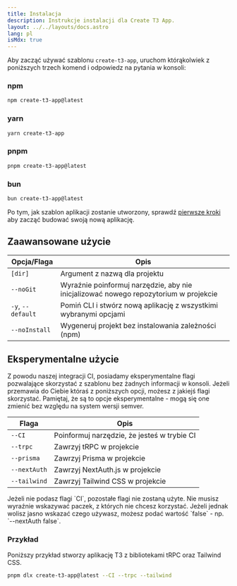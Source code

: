 ```yaml
---
title: Instalacja
description: Instrukcje instalacji dla Create T3 App.
layout: ../../layouts/docs.astro
lang: pl
isMdx: true
---
```



Aby zacząć używać szablonu `create-t3-app`, uruchom którąkolwiek z poniższych trzech komend i odpowiedz na pytania w konsoli:

### npm

```bash
npm create-t3-app@latest
```

### yarn

```bash
yarn create-t3-app
```

### pnpm

```bash
pnpm create-t3-app@latest
```

### bun

```bash
bun create-t3-app@latest
```

Po tym, jak szablon aplikacji zostanie utworzony, sprawdź [pierwsze kroki](/pl/usage/first-steps) aby zacząć budować swoją nową aplikację.

## Zaawansowane użycie

| Opcja/Flaga       | Opis                                                                                 |
| ----------------- | ------------------------------------------------------------------------------------ |
| `[dir]`           | Argument z nazwą dla projektu                                                        |
| `--noGit`         | Wyraźnie poinformuj narzędzie, aby nie inicjalizować nowego repozytorium w projekcie |
| `-y`, `--default` | Pomiń CLI i stwórz nową aplikację z wszystkimi wybranymi opcjami                     |
| `--noInstall`     | Wygeneruj projekt bez instalowania zależności (npm)                                  |

## Eksperymentalne użycie

Z powodu naszej integracji CI, posiadamy eksperymentalne flagi pozwalające skorzystać z szablonu bez żadnych informacji w konsoli. Jeżeli przemawia do Ciebie któraś z poniższych opcji, możesz z jakiejś flagi skorzystać. Pamiętaj, że są to opcje eksperymentalne - mogą się one zmienić bez względu na system wersji semver.

| Flaga        | Opis                                        |
| ------------ | ------------------------------------------- |
| `--CI`       | Poinformuj narzędzie, że jesteś w trybie CI |
| `--trpc`     | Zawrzyj tRPC w projekcie                    |
| `--prisma`   | Zawrzyj Prisma w projekcie                  |
| `--nextAuth` | Zawrzyj NextAuth.js w projekcie             |
| `--tailwind` | Zawrzyj Tailwind CSS w projekcie            |

<Callout type="warning">
  Jeżeli nie podasz flagi `CI`, pozostałe flagi nie zostaną użyte.
</Callout>
Nie musisz wyraźnie wskazywać paczek, z których nie chcesz korzystać. Jeżeli jednak
wolisz jasno wskazać czego używasz, możesz podać wartość `false` - np. `--nextAuth
false`.

### Przykład

Poniższy przykład stworzy aplikację T3 z bibliotekami tRPC oraz Tailwind CSS.

```bash
pnpm dlx create-t3-app@latest --CI --trpc --tailwind
```
